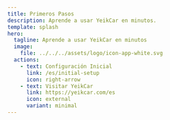 ```yaml
---
title: Primeros Pasos
description: Aprende a usar YeikCar en minutos.
template: splash
hero:
  tagline: Aprende a usar YeikCar en minutos
  image:
    file: ../../../assets/logo/icon-app-white.svg
  actions:
    - text: Configuración Inicial
      link: /es/initial-setup
      icon: right-arrow
    - text: Visitar YeikCar
      link: https://yeikcar.com/es
      icon: external
      variant: minimal
---
```



<CardGrid stagger>
  <Card 
    title="Configuración Inicial" 
    icon="setting"
    iconColor="#b2c7ff"
    description="Aprende cómo configurar tu cuenta y empezar a usar YeikCar."
    href="/es/initial-setup"
  />
  <Card
    title="Primeros Pasos"
    icon="rocket"
    iconColor="#b2c7ff"
    description="Guía paso a paso para comenzar a usar las funciones principales."
    href="/es/first-steps"
  />
  <Card
    title="Características"
    icon="external"
    iconColor="#b2c7ff"
    description="Explora todas las funciones y herramientas disponibles."
    href="/es/features"
  />
  <Card
    title="Soporte"
    icon="document"
    iconColor="#b2c7ff"
    description="Encuentra ayuda y recursos adicionales para resolver tus dudas."
    href="/es/support"
  />
</CardGrid>
